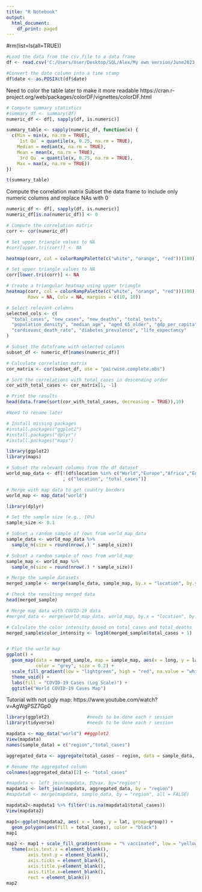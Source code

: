 ---
title: "R Notebook"
output:
  html_document:
    df_print: paged
---

#rm(list=ls(all=TRUE))

```{r}
#Load the data from the csv file to a data frame
df <- read.csv('C:/Users/User/Desktop/SQL/Alex/My own version/June2023_CovidData.csv')

#Convert the date column into a time stamp
df$date <- as.POSIXct(df$date)

```

Need to color the table later to make it more readable
https://cran.r-project.org/web/packages/colorDF/vignettes/colorDF.html
```{r}
# Compute summary statistics
#summary_df <- summary(df)
numeric_df <- df[, sapply(df, is.numeric)]

summary_table <- sapply(numeric_df, function(x) {
  c(Min = min(x, na.rm = TRUE),
    `1st Qu` = quantile(x, 0.25, na.rm = TRUE),
    Median = median(x, na.rm = TRUE),
    Mean = mean(x, na.rm = TRUE),
    `3rd Qu` = quantile(x, 0.75, na.rm = TRUE),
    Max = max(x, na.rm = TRUE))
})

t(summary_table)

```
Compute the correlation matrix
Subset the data frame to include only numeric columns and replace NAs with 0

```{r}
numeric_df <- df[, sapply(df, is.numeric)]
numeric_df[is.na(numeric_df)] <- 0

# Compute the correlation matrix
corr <- cor(numeric_df)

# Set upper triangle values to NA
#corr[upper.tri(corr)] <- NA

heatmap(corr, col = colorRampPalette(c("white", "orange", "red"))(100), symm = FALSE)
```

```{r}
# Set upper triangle values to NA
corr[lower.tri(corr)] <- NA

# Create a triangular heatmap using upper triangle
heatmap(corr, col = colorRampPalette(c("white", "orange", "red"))(100), symm = FALSE, 
        Rowv = NA, Colv = NA, margins = c(10, 10))
```

```{r}
# Select relevant columns
selected_cols <- c(
  "total_cases", "new_cases", "new_deaths", "total_tests",
  "population_density", "median_age", "aged_65_older", "gdp_per_capita",
  "cardiovasc_death_rate", "diabetes_prevalence", "life_expectancy"
)

# Subset the dataframe with selected columns
subset_df <- numeric_df[names(numeric_df)]

# Calculate correlation matrix
cor_matrix <- cor(subset_df, use = "pairwise.complete.obs")

# Sort the correlations with total_cases in descending order
cor_with_total_cases <- cor_matrix[1, -1]

# Print the results
head(data.frame(sort(cor_with_total_cases, decreasing = TRUE)),10)

#Need to rename later
```
```{r}
# Install missing packages
#install.packages("ggplot2")
#install.packages("dplyr")
#install.packages("maps")

library(ggplot2)
library(maps)

# Subset the relevant columns from the df dataset
world_map_data <- df[!(df$location %in% c("World","Europe","Africa","European Union","Low income","Lower middle income","North America","South Africa","South America"))
                     , c("location", "total_cases")]

# Merge with map data to get country borders
world_map <- map_data("world")

library(dplyr)

# Set the sample size (e.g., 10%)
sample_size <- 0.1

# Subset a random sample of rows from world_map_data
sample_data <- world_map_data %>%
  sample_n(size = round(nrow(.) * sample_size))

# Subset a random sample of rows from world_map
sample_map <- world_map %>%
  sample_n(size = round(nrow(.) * sample_size))

# Merge the sample datasets
merged_sample <- merge(sample_data, sample_map, by.x = "location", by.y = "region", all.x = TRUE)

# Check the resulting merged data
head(merged_sample)

# Merge map data with COVID-19 data
#merged_data <- merge(world_map_data, world_map, by.x = "location", by.y = "region", all.x = TRUE)

# Calculate the color intensity based on total_cases and total_deaths
merged_sample$color_intensity <- log10(merged_sample$total_cases + 1)


# Plot the world map
ggplot() +
  geom_map(data = merged_sample, map = sample_map, aes(x = long, y = lat, map_id = location, fill = color_intensity), 
           color = "grey", size = 0.2) +
  scale_fill_gradient(low = "lightgreen", high = "red", na.value = "white", guide = "legend") +
  theme_void() +
  labs(fill = "COVID-19 Cases (Log Scale)") +
  ggtitle("World COVID-19 Cases Map")

```

Tutorial with not ugly map: https://www.youtube.com/watch?v=AgWgPSZ7Gp0



```{r}
library(ggplot2)              #needs to be done each r session
library(tidyverse)            #needs to be done each r session

mapdata <- map_data("world") ##ggplot2
View(mapdata)
names(sample_data) = c("region","total_cases")

aggregated_data <- aggregate(total_cases ~ region, data = sample_data, FUN = max, na.rm = TRUE)

# Rename the aggregated column
colnames(aggregated_data)[2] <- "total_cases"

#mapdata <- left_join(mapdata, EUvax, by="region")
mapdata1 <- left_join(mapdata, aggregated_data, by = "region")
#mapdata0 <- merge(mapdata, sample_data, by = "region", all = FALSE)

mapdata2<-mapdata1 %>% filter(!is.na(mapdata1$total_cases))
View(mapdata2)

map1<-ggplot(mapdata2, aes( x = long, y = lat, group=group)) +
  geom_polygon(aes(fill = total_cases), color = "black")
map1

map2 <- map1 + scale_fill_gradient(name = "% vaccinated", low = "yellow", high =  "red", na.value = "grey50")+
  theme(axis.text.x = element_blank(),
        axis.text.y = element_blank(),
        axis.ticks = element_blank(),
        axis.title.y=element_blank(),
        axis.title.x=element_blank(),
        rect = element_blank())
map2
```

